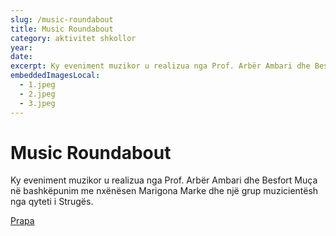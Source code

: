```yaml
---
slug: /music-roundabout
title: Music Roundabout
category: aktivitet shkollor
year:
date:
excerpt: Ky eveniment muzikor u realizua nga Prof. Arbër Ambari dhe Besfort Muça në bashkëpunim ...
embeddedImagesLocal:
  - 1.jpeg
  - 2.jpeg
  - 3.jpeg
---
```


# Music Roundabout

Ky eveniment muzikor u realizua nga Prof. Arbër Ambari dhe Besfort Muça në bashkëpunim me nxënësen Marigona Marke dhe një grup muzicientësh nga qyteti i Strugës.

[Prapa](/projects)
